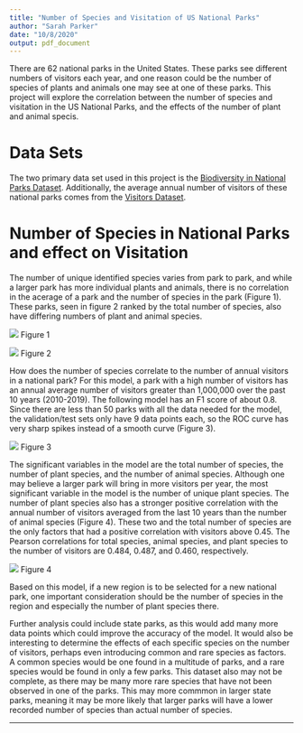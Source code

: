 ```yaml
---
title: "Number of Species and Visitation of US National Parks"
author: "Sarah Parker"
date: "10/8/2020"
output: pdf_document
---
```


There are 62 national parks in the United States. These parks see different numbers of visitors each year, and one reason could be the number of species of plants and animals one may see at one of these parks. This project will explore the correlation between the number of species and visitation in the US National Parks, and the effects of the number of plant and animal specis. 

Data Sets
=========
The two primary data set used in this project is the [Biodiversity in National Parks Dataset][data1]. Additionally, the average annual number of visitors of these national parks comes from the [Visitors Dataset][data2]. 


Number of Species in National Parks and effect on Visitation
============================================================

The number of unique identified species varies from park to park, and while a larger park has more individual plants and animals, there is no correlation in the acerage of a park and the number of species in the park (Figure 1). These parks, seen in figure 2 ranked by the total number of species, also have differing numbers of plant and animal species. 

![](assets/species_acreage.png)
Figure 1

![](assets/species_plant_animal_rank.png)
Figure 2

How does the number of species correlate to the number of annual visitors in a national park? For this model, a park with a high number of visitors has an annual average number of visitors greater than 1,000,000 over the past 10 years (2010-2019). The following model has an F1 score of about 0.8. Since there are less than 50 parks with all the data needed for the model, the validation/test sets only have 9 data points each, so the ROC curve has very sharp spikes instead of a smooth curve (Figure 3).

![](assets/species_visit_correlation.png)
Figure 3

The significant variables in the model are the total number of species, the number of plant species, and the number of animal species. Although one may believe a larger park will bring in more visitors per year, the most significant variable in the model is the number of unique plant species. The number of plant species also has a stronger positive correlation with the annual number of visitors averaged from the last 10 years than the number of animal species (Figure 4). These two and the total number of species are the only factors that had a positive correlation with visitors above 0.45. The Pearson correlations for total species, animal species, and plant species to the number of visitors are 0.484, 0.487, and 0.460, respectively. 

![](assets/roc.png)
Figure 4

Based on this model, if a new region is to be selected for a new national park, one important consideration should be the number of species in the region and especially the number of plant species there. 

Further analysis could include state parks, as this would add many more data points which could improve the accuracy of the model. It would also be interesting to determine the effects of each specific species on the number of visitors, perhaps even introducing common and rare species as factors. A common species would be one found in a multitude of parks, and a rare species would be found in only a few parks. This dataset also may not be complete, as there may be many more rare species that have not been observed in one of the parks. This may more commmon in larger state parks, meaning it may be more likely that larger parks will have a lower recorded number of species than actual number of species. 

***

[data1]:https://www.kaggle.com/nationalparkservice/park-biodiversity
[data2]:https://irma.nps.gov/STATS/SSRSReports/National%20Reports/Annual%20Visitation%20By%20Park%20(1979%20-%20Last%20Calendar%20Year)
